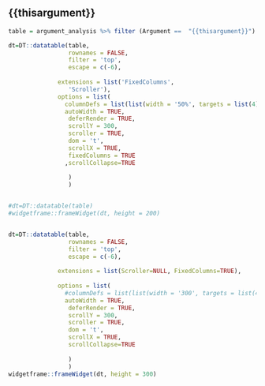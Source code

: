 ## {{thisargument}}

```r
table = argument_analysis %>% filter (Argument ==  "{{thisargument}}") %>% select (-Argument)

dt=DT::datatable(table,
                 rownames = FALSE,
                 filter = 'top',
                 escape = c(-6),
                 
              extensions = list('FixedColumns',
                 'Scroller'),
              options = list(
                columnDefs = list(list(width = '50%', targets = list(4))),
                autoWidth = TRUE,
                 deferRender = TRUE,
                 scrollY = 300,
                 scroller = TRUE,
                 dom = 't',
                 scrollX = TRUE,
                 fixedColumns = TRUE
                ,scrollCollapse=TRUE
                 
                 )
                 )


#dt=DT::datatable(table)
#widgetframe::frameWidget(dt, height = 200)


dt=DT::datatable(table,
                 rownames = FALSE,
                 filter = 'top',
                 escape = c(-6),
                 
              extensions = list(Scroller=NULL, FixedColumns=TRUE),
              
              options = list(
                #columnDefs = list(list(width = '300', targets = list(4))),
                autoWidth = TRUE,
                 deferRender = TRUE,
                 scrollY = 300,
                 scroller = TRUE,
                 dom = 't',
                 scrollX = TRUE,
                 scrollCollapse=TRUE
                 
                 )
                 )
widgetframe::frameWidget(dt, height = 300)

```

